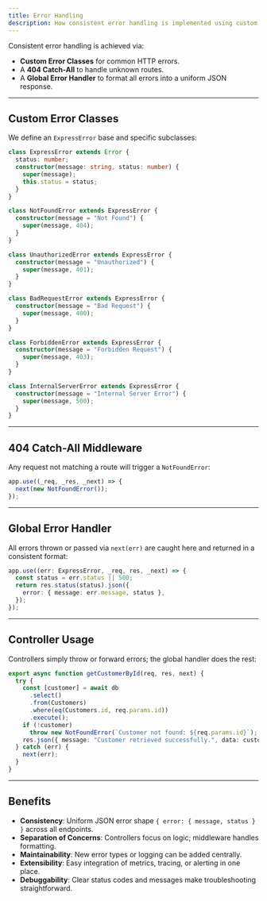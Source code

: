 ```yaml
---
title: Error Handling
description: How consistent error handling is implemented using custom error classes and middleware.
---
```


Consistent error handling is achieved via:

- **Custom Error Classes** for common HTTP errors.
- A **404 Catch-All** to handle unknown routes.
- A **Global Error Handler** to format all errors into a uniform JSON response.

---

## Custom Error Classes

We define an `ExpressError` base and specific subclasses:

```ts
class ExpressError extends Error {
  status: number;
  constructor(message: string, status: number) {
    super(message);
    this.status = status;
  }
}

class NotFoundError extends ExpressError {
  constructor(message = "Not Found") {
    super(message, 404);
  }
}

class UnauthorizedError extends ExpressError {
  constructor(message = "Unauthorized") {
    super(message, 401);
  }
}

class BadRequestError extends ExpressError {
  constructor(message = "Bad Request") {
    super(message, 400);
  }
}

class ForbiddenError extends ExpressError {
  constructor(message = "Forbidden Request") {
    super(message, 403);
  }
}

class InternalServerError extends ExpressError {
  constructor(message = "Internal Server Error") {
    super(message, 500);
  }
}
```

---

## 404 Catch-All Middleware

Any request not matching a route will trigger a `NotFoundError`:

```ts
app.use((_req, _res, _next) => {
  next(new NotFoundError());
});
```

---

## Global Error Handler

All errors thrown or passed via `next(err)` are caught here and returned in a consistent format:

```ts
app.use((err: ExpressError, _req, res, _next) => {
  const status = err.status || 500;
  return res.status(status).json({
    error: { message: err.message, status },
  });
});
```

---

## Controller Usage

Controllers simply throw or forward errors; the global handler does the rest:

```ts
export async function getCustomerById(req, res, next) {
  try {
    const [customer] = await db
      .select()
      .from(Customers)
      .where(eq(Customers.id, req.params.id))
      .execute();
    if (!customer)
      throw new NotFoundError(`Customer not found: ${req.params.id}`);
    res.json({ message: "Customer retrieved successfully.", data: customer });
  } catch (err) {
    next(err);
  }
}
```

---

## Benefits

- **Consistency**: Uniform JSON error shape `{ error: { message, status } }` across all endpoints.
- **Separation of Concerns**: Controllers focus on logic; middleware handles formatting.
- **Maintainability**: New error types or logging can be added centrally.
- **Extensibility**: Easy integration of metrics, tracing, or alerting in one place.
- **Debuggability**: Clear status codes and messages make troubleshooting straightforward.

